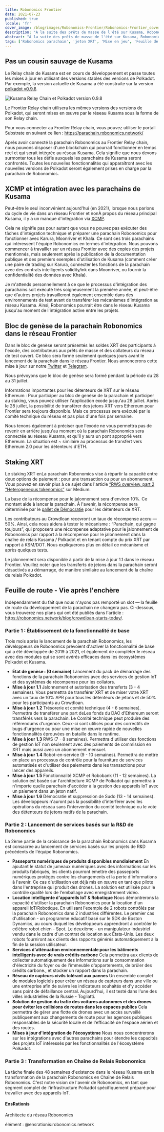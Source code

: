 ```yaml
---
title: Robonomics Frontier
date: 2021-07-23
published: true
locale: 'fr'
cover_image: /blog/images/Robonomics-Frontier/Robonomics-Frontier_cover_2_blog.jpg
description: "À la suite des prêts de masse de l'été sur Kusama, Robonomics a atteint le Top 10 des projets de l'écosystème Polkadot. Avant la prochaine vague d'enchères, les développeurs du projet ont décidé de déployer et de maintenir un réseau fonctionnellement identique."
abstract: "À la suite des prêts de masse de l'été sur Kusama, Robonomics a atteint le Top 10 des projets de l'écosystème Polkadot. Avant la prochaine vague d'enchères, les développeurs du projet ont décidé de déployer et de maintenir un réseau fonctionnellement identique - le Frontier Relay chain, qui sera intégré à la parachain Robonomics."
tags: ['Robonomics parachain', 'jeton XRT', 'Mise en jeu', 'Feuille de route']
---
```


## Pas un cousin sauvage de Kusama

Le Relay chain de Kusama est en cours de développement et passe toutes les mises à jour en utilisant des versions stables des versions de Polkadot. Par exemple, la version actuelle de Kusama a été construite sur la version [polkadot v0.9.8](https://github.com/paritytech/polkadot/releases/tag/v0.9.8).

![Kusama Relay Chain et Polkadot version 0.9.8](/blog/images/Robonomics-Frontier/Kusama-Relay-Chain-and-Polkadot-release-0-9-8.jpg)

Le Frontier Relay chain utilisera les mêmes versions des versions de Polkadot, qui seront mises en œuvre par le réseau Kusama sous la forme de son Relay chain.

Pour vous connecter au Frontier Relay chain, vous pouvez utiliser le portail Substrate en suivant ce lien : https://parachain.robonomics.network/

Après avoir connecté la parachain Robonomics au Frontier Relay chain, nous pouvons disposer d'une blockchain qui pourrait fonctionner en temps réel et qui serait intégrée au réseau Kusama. Cela signifie que nous devons surmonter tous les défis auxquels les parachains de Kusama seront confrontés. Toutes les nouvelles fonctionnalités qui apparaîtront avec les nouvelles versions de Polkadot seront également prises en charge par la parachain de Robonomics.

## XCMP et intégration avec les parachains de Kusama

Peut-être le seul inconvénient aujourd'hui (en 2021), lorsque nous parlons du cycle de vie dans un réseau Frontier et nonÀ propos du réseau principal Kusama, il y a un manque d'intégration via [XCMP](https://wiki.polkadot.network/docs/learn-crosschain#overview-of-xcmp).

Cela ne signifie pas pour autant que vous ne pouvez pas exécuter des tâches d'intégration technique et préparer une parachain Robonomics pour fonctionner avec Karura, Moonriver et Khala. Ce sont ces trois parachains qui intéressent l'équipe Robonomics en termes d'intégration. Nous pouvons commencer à travailler sur un réseau Frontier avec des copies des projets mentionnés, mais seulement après la publication de la documentation publique et des premiers exemples d'utilisation de Kusama (comment créer une paire de trading sur Karura, connecter les fonctions de la parachain avec des contrats intelligents solidity/ink dans Moonriver, ou fournir la confidentialité des données avec Khala).

Je m'attends personnellement à ce que le processus d'intégration des parachains soit exécuté très soigneusement la première année, et peut-être que d'autres projets travailleront également ensemble dans des environnements de test avant de transférer les mécanismes d'intégration au réseau Kusama. Ainsi, Robonomics pourrait être dans le réseau Kusama jusqu'au moment de l'intégration active entre les projets.

## Bloc de genèse de la parachain Robonomics dans le réseau Frontier

Dans le bloc de genèse seront présentés les soldes XRT des participants à l'exode, des contributeurs aux prêts de masse et des collateurs du réseau de test ouvert. Ce bloc sera formé seulement quelques jours avant le lancement de la parachain dans le réseau Frontier. Nous annoncerons cette mise à jour sur notre [Twitter](https://twitter.com/AIRA_Robonomics) et [Telegram](https://t.me/Robonomics_ann).

Nous prévoyons que le bloc de genèse sera formé pendant la période du 28 au 31 juillet.

Informations importantes pour les détenteurs de XRT sur le réseau Ethereum : Pour participer au bloc de genèse de la parachain et participer au staking, vous pouvez utiliser l'application exode jusqu'au 28 juillet. Après le 28 juillet, la possibilité de transférer des jetons XRT vers Ethereum pour Frontier sera toujours disponible. Mais ce processus sera exécuté par le comité technique du réseau et pas plus d'une fois par semaine.

Nous tenons également à préciser que l'exode ne vous permettra pas de revenir en arrière jusqu'au moment où la parachain Robonomics sera connectée au réseau Kusama, et qu'il y aura un pont approprié vers Ethereum. La situation est ~ similaire au processus de transfert vers Ethereum 2.0 pour les détenteurs d'ETH.

## Staking XRT

Le staking XRT enLa parachain Robonomics vise à répartir la capacité entre deux options de paiement : pour une transaction ou pour un abonnement. Vous pouvez en savoir plus à ce sujet dans l'article [“RWS overview, part 2 “Heterogeneous tokenomics”](https://blog.aira.life/rws-overview-part-2-heterogeneous-tokenomics-afc209cc855) sur Medium.

La base de la récompense pour le jalonnement sera d'environ 10%. Ce montant aide à lancer la parachain. À l'avenir, la récompense sera déterminée par le [pallet de Démocratie](https://substrate.dev/rustdocs/latest/pallet_democracy/) pour les détenteurs de XRT.

Les contributeurs au Crowdloan recevront un taux de récompense accru — 50%. Ainsi, cela nous aidera à tester le mécanisme : “Parachain, qui gagne toujours”, qui proposera une récompense adaptative pour le jalonnement de Robonomics par rapport à la récompense pour le jalonnement dans la chaîne de relais Kusama / Polkadot et en tenant compte du prix XRT par rapport à KSM/DOT. Nous expliquerons plus en détail ce mécanisme et après quelques tests.

Le jalonnement sera disponible à partir de la mise à jour 1.1 dans le réseau Frontier. Veuillez noter que les transferts de jetons dans la parachain seront désactivés au démarrage, de manière similaire au lancement de la chaîne de relais Polkadot.

## Feuille de route - Vie après l'enchère

Indépendamment du fait que nous n'ayons pas remporté un slot — la feuille de route du développement de la parachain ne changera pas. Ci-dessous, vous trouverez nos plans qui ont été publiés dans l'article : https://robonomics.network/blog/crowdloan-starts-today/.

<TextCard>

### Partie 1 : Établissement de la fonctionnalité de base

Trois mois après le lancement de la parachain Robonomics, les développeurs de Robonomics prévoient d'activer la fonctionnalité de base qui a été développée de 2019 à 2021, et également de compléter le réseau avec des modules qui se sont avérés efficaces dans les écosystèmes Polkadot et Kusama.

* **État de genèse : (0 semaine)** Lancement du pack de démarrage des fonctions de la parachain Robonomics avec des services de gestion IoT et des systèmes de récompense pour les collators.
* **Mise à jour 1.1** Jalonnement et autorisation des transferts (3 - 4 semaines). Vous permettra de transférer XRT et de miser votre XRT avec un taux de 10% APR pour tous les détenteurs de jetons et de 50% pour les participants au Crowdloan.
* **Mise à jour 1.2** Trésorerie et comité technique (4 - 6 semaines). Permettra de transférer une part deLes fonds du DAO d'Ethereum seront transférés vers la parachain. Le Comité technique peut produire des référendums d'urgence. Ceux-ci sont utilisés pour des correctifs de bugs d'urgence ou pour une mise en œuvre rapide de nouvelles fonctionnalités éprouvées en bataille dans le runtime.
* **Mise à jour 1.3** RWS (7 - 8 semaines). Permettra d'utiliser des fonctions de gestion IoT non seulement avec des paiements de commission en XRT mais aussi avec un abonnement mensuel.
* **Mise à jour 1.4** Robot-en-service (9 - 10 semaines). Permettra de mettre en place un processus de contrôle pour la fourniture de services automatisés et d'utiliser des paiements dans les transactions pour lancer des appareils.
* **Mise à jour 1.5** Fonctionnalité XCMP et Robobank (11 - 12 semaines). La solution est basée sur l'architecture XCMP de Polkadot qui permettra à n'importe quelle parachain d'accéder à la gestion des appareils IoT avec un paiement dans un jeton natif.
* **Mise à jour 1.6** Démocratie et suppression de Sudo (13 - 14 semaines). Les développeurs n'auront pas la possibilité d'interférer avec les opérations du réseau sans l'intervention du comité technique ou le vote des détenteurs de jetons natifs de la parachain.

</TextCard>

<TextCard>

### Partie 2 : Lancement de services basés sur la R&D de Robonomics

La 2ème partie de la croissance de la parachain Robonomics dans Kusama est consacrée au lancement de services basés sur les projets de R&D précédents de l'équipe Robonomics.

* **Passeports numériques de produits disponibles mondialement** En ajoutant le statut de jumeaux numériques avec des informations sur les produits fabriqués, les clients pourront émettre des passeports numériques protégés contre les changements et la perte d'informations à l'avenir. Ce cas d'utilisation est déjà mis en œuvre en tant que pilote dans l'entreprise qui produit des drones. La solution est utilisée pour le contrôle qualité lors de l'emballage avec enregistrement vidéo.
* **Location intelligente d'appareils IoT & Robotique** Nous démontrerons la capacité d'utiliser la parachain Robonomics pour la location d'un appareil IoT/Robotique. En utilisant l'exemple de 2 robots contrôlés par la parachain Robonomics dans 2 industries différentes. Le premier cas d'utilisation - un programme éducatif basé sur le SDK de Boston Dynamics, au cours duquel les développeurs apprendront à contrôler le célèbre robot chien - Spot. Le deuxième - un manipulateur industriel vendu dans le cadre d'un contrat de location aux États-Unis. Les deux robots fourniront aux clients des rapports générés automatiquement à la fin de la session utilisateur.
* **Services d'atténuation environnementale pour les bâtiments intelligents avec de vrais crédits carbone** Cela permettra aux clients de collecter automatiquement des informations sur la consommation d'électricité du foyer ou de l'immeuble d'appartements, de brûler des crédits carbone., et stocker un rapport dans la parachain.
* **Réseau de capteurs civils tolérant aux pannes** Un ensemble complet de modules logiciels pour créer un réseau de capteurs dans une ville ou une entreprise afin de suivre les indicateurs souhaités et d'y accéder sans point de défaillance central. Aujourd'hui, il est testé dans l'une des villes industrielles de la Russie - Togliatti.
* **Solution de gestion du trafic des voitures autonomes et des drones pour éviter les collisions de routes dans les espaces publics** Cela permettra de gérer une flotte de drones avec un accès surveillé publiquement aux changements de route pour les agences publiques responsables de la sécurité locale et de l'efficacité de l'espace aérien et des routes.
* **Mises à jour d'intégration de l'écosystème** Nous nous concentrerons sur les intégrations avec d'autres parachains pour étendre les capacités des projets IoT intéressés par les fonctionnalités de l'écosystème Polkadot.

</TextCard>

<TextCard>

### Partie 3 : Transformation en Chaîne de Relais Robonomics

La tâche finale des 48 semaines d'existence dans le réseau Kusama est la transformation de la parachain Robonomics en Chaîne de Relais Robonomics. C'est notre vision de l'avenir de Robonomics, en tant que segment complet de l'infrastructure Polkadot spécifiquement préparé pour travailler avec des appareils IoT.

</TextCard>

<TextCard image="/avatars/Sergei-Lonshakov.jpg" back="transparent" imageSize="big" alignContentV="middle">

#### EnsRationis

Architecte du réseau Robonomics

élément : @ensrationis:robonomics.network

</TextCard>